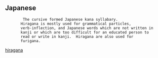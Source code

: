 ==Japanese==

        <Japanese> The cursive formed Japanese kana syllabary.
        Hiragana is mostly used for grammatical particles,
        verb-inflection, and Japanese words which are not written in
        kanji or which are too difficult for an educated person to
        read or write in kanji.  Hiragana are also used for
        furigana.

[[hiragana]]